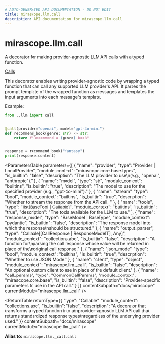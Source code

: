 ```yaml
---
# AUTO-GENERATED API DOCUMENTATION - DO NOT EDIT
title: mirascope.llm.call
description: API documentation for mirascope.llm.call
---
```


# mirascope.llm.call

A decorator for making provider-agnostic LLM API calls with a typed function.

<Info title="Usage">

[Calls](/docs/mirascope/learn/calls)

</Info>


This decorator enables writing provider-agnostic code by wrapping a typed function 
that can call any supported LLM provider's API. It parses the prompt template of 
the wrapped function as messages and templates the input arguments into each message's 
template.

Example:

```python
from ..llm import call


@call(provider="openai", model="gpt-4o-mini")
def recommend_book(genre: str) -> str:
    return f"Recommend a {genre} book"


response = recommend_book("fantasy")
print(response.content)
```

<ParametersTable
  parameters={[
  {
    "name": "provider",
    "type": "Provider | LocalProvider",
    "module_context": "mirascope.core.base.types",
    "is_builtin": "false",
    "description": "The LLM provider to use\n(e.g., \"openai\", \"anthropic\")."
  },
  {
    "name": "model",
    "type": "str",
    "module_context": "builtins",
    "is_builtin": "true",
    "description": "The model to use for the specified provider (e.g., \"gpt-4o-mini\")."
  },
  {
    "name": "stream",
    "type": "bool",
    "module_context": "builtins",
    "is_builtin": "true",
    "description": "Whether to stream the response from the API call.  "
  },
  {
    "name": "tools",
    "type": "list[BaseTool | Callable]",
    "module_context": "builtins",
    "is_builtin": "true",
    "description": "The tools available for the LLM to use."
  },
  {
    "name": "response_model",
    "type": "BaseModel | BaseType",
    "module_context": "pydantic",
    "is_builtin": "false",
    "description": "The response model into which the response\nshould be structured."
  },
  {
    "name": "output_parser",
    "type": "Callable[[CallResponse | ResponseModelT], Any]",
    "module_context": "collections.abc",
    "is_builtin": "false",
    "description": "A function for\nparsing the call response whose value will be returned in place of the\noriginal call response."
  },
  {
    "name": "json_mode",
    "type": "bool",
    "module_context": "builtins",
    "is_builtin": "true",
    "description": "Whether to use JSON Mode."
  },
  {
    "name": "client",
    "type": "object",
    "module_context": "mirascope.llm._call",
    "is_builtin": "false",
    "description": "An optional custom client to use in place of the default client."
  },
  {
    "name": "call_params",
    "type": "CommonCallParams",
    "module_context": "mirascope.core.base",
    "is_builtin": "false",
    "description": "Provider-specific parameters to use in the API call."
  }
]}
  contentSubpath="docs/mirascope"
  currentModule="mirascope.llm._call"
/>

<ReturnTable
  returnType={{
  "type": "Callable",
  "module_context": "collections.abc",
  "is_builtin": "false",
  "description": "A decorator that transforms a typed function into a\nprovider-agnostic LLM API call that returns standardized response types\nregardless of the underlying provider used."
}}
  contentSubpath="docs/mirascope"
  currentModule="mirascope.llm._call"
/>


**Alias to:** `mirascope.llm._call.call`

